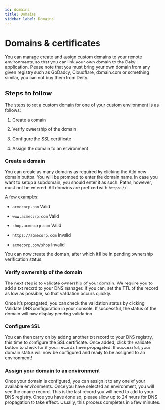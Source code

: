 ```yaml
---
id: domains
title: Domains
sidebar_label: Domains
---
```



# Domains & certificates

You can manage create and assign custom domains to your remote environments, so that you can link your own domain to the Deity application. Please note that you must bring your own domain from any given registry such as GoDaddy, Cloudflare, domain.com or something similar, you can not buy them from Deity.

## Steps to follow
The steps to set a custom domain for one of your custom environment is as follows:

1. Create a domain

2. Verify ownership of the domain

3. Configure the SSL certificate

4. Assign the domain to an environment

### Create a domain
You can create as many domains as required by clicking the Add new domain button. You will be promped to enter the domain name. In case you want to setup a subdomain, you should enter it as such. Paths, however, must not be entered. All domains are prefixed with `https://`. 

A few examples:

- `acmecorp.com` <Badge variant="green">Valid</Badge>

- `www.acmecorp.com` <Badge variant="green">Valid</Badge>

- `shop.acmecorp.com`  <Badge variant="green">Valid</Badge>

- `https://acmecorp.com` <Badge variant="red">Invalid</Badge>

- `acmecorp.com/shop` <Badge variant="red">Invalid</Badge>

You can now create the domain, after which it’ll be in pending ownership verification status.

### Verify ownership of the domain
The next step is to validate ownership of your domain. We require you to add a txt record to your DNS manager. If you can, set the TTL of the record as low as possible, so that validation occurs quickly.

Once it’s propagated, you can check the validation status by clicking Validate DNS configuration in your console. If successful, the status of the domain will now display pending validation.

### Configure SSL
You can then carry on by adding another txt record to your DNS registry, this time to configure the SSL certificate. Once added, click the validate button to check for if your records have propagated. If successful, your domain status will now be configured and ready to be assigned to an environment!

### Assign your domain to an environment
Once your domain is configured, you can assign it to any one of your available environments. Once you have selected an environment, you will see the cname record. This is the last record you will need to add to your DNS registry. Once you have done so, please allow up to 24 hours for DNS propagation to take effect. Usually, this process completes in a few minutes.


